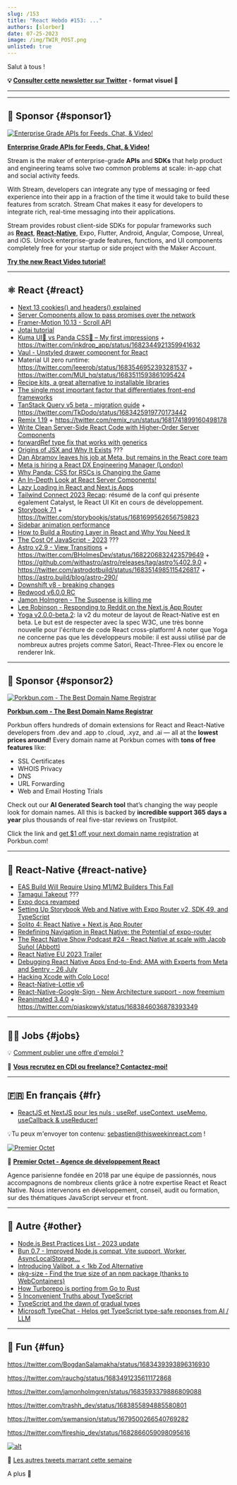 ```yaml
---
slug: /153
title: "React Hebdo #153: ..."
authors: [slorber]
date: 07-25-2023
image: /img/TWIR_POST.png
unlisted: true
---
```


Salut à tous !

<Todo />

<!-- truncate -->

**💡 [Consulter cette newsletter sur Twitter](https://slo.im/thread) - format visuel 🎨**

---


<Support />

---

## 💸 Sponsor {#sponsor1}

[![Enterprise Grade APIs for Feeds, Chat, & Video!](/emails/issues/153/stream.jpg)](https://getstream.io/video/voice-calling/?utm_source=thisweekinreact&utm_medium=sponsorship&utm_content=&utm_campaign=thisweekinreact_July2023_video_klmh22)

[**Enterprise Grade APIs for Feeds, Chat, & Video!**](https://getstream.io/video/docs/react/?utm_source=thisweekinreact&utm_medium=sponsorship&utm_content=&utm_campaign=thisweekinreact_July2023_video_klmh22)

Stream is the maker of enterprise-grade **APIs** and **SDKs** that help product and engineering teams solve two common problems at scale: in-app chat and social activity feeds.

With Stream, developers can integrate any type of messaging or feed experience into their app in a fraction of the time it would take to build these features from scratch. Stream Chat makes it easy for developers to integrate rich, real-time messaging into their applications.

Stream provides robust client-side SDKs for popular frameworks such as [**React**](https://getstream.io/chat/sdk/react/?utm_source=thisweekinreact&utm_medium=sponsorship&utm_content=&utm_campaign=thisweekinreact_July2023_video_klmh22), [**React-Native**](https://getstream.io/chat/sdk/react-native/?utm_source=thisweekinreact&utm_medium=sponsorship&utm_content=&utm_campaign=thisweekinreact_July2023_video_klmh22), Expo, Flutter, Android, Angular, Compose, Unreal, and iOS.
Unlock enterprise-grade features, functions, and UI components completely free for your startup or side project with the Maker Account.

[**Try the new React Video tutorial!**](https://getstream.io/video/docs/react/?utm_source=thisweekinreact&utm_medium=sponsorship&utm_content=&utm_campaign=thisweekinreact_July2023_video_klmh22)

---

## ⚛️ React {#react}

- [Next 13 cookies() and headers() explained](https://raphael.badia.cc/posts/next-13-cookies-and-headers-explained)
- [Server Components allow to pass promises over the network](https://twitter.com/ryantotweets/status/1681696002883944451)
- [Framer-Motion 10.13 - Scroll API](https://twitter.com/mattgperry/status/1681663921072078851)
- [Jotai tutorial](https://twitter.com/jotaijs/status/1682075111040630784)
- [Kuma UI🐻 vs Panda CSS🐼 – My first impressions](https://www.devas.life/my-first-impressions-of-kuma-ui-and-panda-css/) + https://twitter.com/inkdrop_app/status/1682344921359941632
- [Vaul - Unstyled drawer component for React](https://twitter.com/emilkowalski_/status/1683832539490942978)
- Material UI zero runtime: https://twitter.com/leeerob/status/1683546952393281537 + https://twitter.com/MUI_hq/status/1683511593861095424
- [Recipe kits, a great alternative to installable libraries](https://andrewingram.net/posts/recipe-kits-a-great-alternative-to-installable-libraries)
- [The single most important factor that differentiates front-end frameworks](https://themer.dev/blog/the-single-most-important-factor-that-differentiates-front-end-frameworks)
- [TanStack Query v5 beta - migration guide](https://tanstack.com/query/v5/docs/react/guides/migrating-to-v5) + https://twitter.com/TkDodo/status/1683425919770173442
- [Remix 1.19](https://github.com/remix-run/remix/releases/tag/remix%401.19.0) + https://twitter.com/remix_run/status/1681741899160498178
- [Write Clean Server-Side React Code with Higher-Order Server Components](https://medium.com/@burkayanduv/write-clean-server-side-react-code-with-higher-order-server-components-2b0e8df45008)
- [forwardRef type fix that works with generics](https://twitter.com/sebastienlorber/status/1683753462058610688)
- [Origins of JSX and Why It Exists](https://dodov.dev/blog/origins-of-jsx-and-why-it-exists) ???
- [Dan Abramov leaves his job at Meta, but remains in the React core team](https://twitter.com/dan_abramov/status/1682029195843739649)
- [Meta is hiring a React DX Engineering Manager (London)](https://twitter.com/sebastienlorber/status/1683529524414148608)
- [Why Panda: CSS for RSCs is Changing the Game](https://www.youtube.com/watch?v=fKSemrudovo)
- [An In-Depth Look at React Server Components!](https://blog.saeloun.com/2023/07/20/what-are-react-server-components/)
- [Lazy Loading in React and Next.js Apps](https://www.fullctx.dev/p/lazy-loading-in-react-and-nextjs)
- [Tailwind Connect 2023 Recap](https://tailwindcss.com/blog/2023-07-18-tailwind-connect-2023-recap): résumé de la conf qui présente également Catalyst, le React UI Kit en cours de développement.
- [Storybook 7.1](https://storybook.js.org/blog/storybook-7-1/) + https://twitter.com/storybookjs/status/1681699562656759823
- [Sidebar animation performance](https://www.joshuawootonn.com/sidebar-animation-performance)
- [How to Build a Routing Layer in React and Why You Need It](https://semaphoreci.com/blog/routing-layer-react)
- [The Cost Of JavaScript - 2023](https://www.youtube.com/watch?v=ZKH3DLT4BKw) ???
- [Astro v2.9 - View Transitions](https://github.com/withastro/astro/releases/tag/astro%402.9.0) + https://twitter.com/BHolmesDev/status/1682206832423579649 + https://github.com/withastro/astro/releases/tag/astro%402.9.0 + https://twitter.com/astrodotbuild/status/1683514985115426817 + https://astro.build/blog/astro-290/
- [Downshift v8 - breaking changes](https://github.com/downshift-js/downshift/blob/master/src/hooks/MIGRATION_V8.md)
- [Redwood v6.0.0 RC](https://community.redwoodjs.com/t/redwood-v6-0-0-rc-is-now-available/5044)
- [Jamon Holmgren - The Suspense is killing me](https://www.youtube.com/watch?v=3iRF63A_xbo)
- [Lee Robinson - Responding to Reddit on the Next.js App Router](https://www.youtube.com/watch?v=-YO_z14dUyI)
- [Yoga v2.0.0-beta.2](https://twitter.com/sebastienlorber/status/1683874650785210369): la v2 du moteur de layout de React-Native est en beta. Le but est de respecter avec la spec W3C, une très bonne nouvelle pour l'écriture de code React cross-platform! A noter que Yoga ne concerne pas que les développeurs mobile: il est aussi utilisé par de nombreux autres projets comme Satori, React-Three-Flex ou encore le renderer Ink.

<SubscribeFormEmbed placement="middle" />

---

## 💸 Sponsor {#sponsor2}

[![Porkbun.com - The Best Domain Name Registrar](/emails/issues/150/porkbun.png)](https://porkbun.com/?coupon=TWIREACT&utm_source=TWIREACT&utm_medium=Newsletter&utm_campaign=twirjune2023)

**[Porkbun.com - The Best Domain Name Registrar](https://porkbun.com/?coupon=TWIREACT&utm_source=TWIREACT&utm_medium=Newsletter&utm_campaign=twirjune2023)**

Porkbun offers hundreds of domain extensions for React and React-Native developers from .dev and .app to .cloud, .xyz, and .ai — all at the **lowest prices around!** Every domain name at Porkbun comes with **tons of free features** like:

- SSL Certificates
- WHOIS Privacy
- DNS
- URL Forwarding
- Web and Email Hosting Trials

Check out our **AI Generated Search tool** that’s changing the way people look for domain names. All this is backed by **incredible support 365 days a year** plus thousands of real five-star reviews on Trustpilot.

Click the link and [get $1 off your next domain name registration](https://porkbun.com/?coupon=TWIREACT&utm_source=TWIREACT&utm_medium=Newsletter&utm_campaign=twirjune2023) at Porkbun.com!

---

## 📱 React-Native {#react-native}

- [EAS Build Will Require Using M1/M2 Builders This Fall](https://blog.expo.dev/eas-build-will-require-using-m1-m2-builders-this-fall-df40e8a9e930)
- [Tamagui Takeout](https://twitter.com/tamagui_js/status/1681925619997868033) ???
- [Expo docs revamped](https://twitter.com/expo/status/1682071088308838400)
- [Setting Up Storybook Web and Native with Expo Router v2, SDK 49, and TypeScript](https://twitter.com/mauro_codes/status/1682765642963861505)
- [Solito 4: React Native + Next.js App Router](https://twitter.com/FernandoTheRojo/status/1681833195023618049)
- [Redefining Navigation in React Native: the Potential of expo-router](https://www.bam.tech/en/article/redefining-navigation-in-react-native-the-potential-of-expo-router)
- [The React Native Show Podcast #24 - React Native at scale with Jacob Suñol (Abbott)](https://www.youtube.com/watch?v=tGGa885ycrg)
- [React Native EU 2023 Trailer](https://www.youtube.com/watch?v=-fL7wZDKSEE)
- [Debugging React Native Apps End-to-End: AMA with Experts from Meta and Sentry - 26 July](https://sentry.io/resources/ama-debugging-react-native-apps-end-to-end/)
- [Hacking Xcode with Colo Loco!](https://www.youtube.com/watch?v=ucEBfIZOap8)
- [React-Native-Lottie v6](https://twitter.com/matinzd/status/1683623846992044034)
- [React-Native-Google-Sign - New Architecture support - now freemium](https://twitter.com/vonovak/status/1683755446098690049)
- [Reanimated 3.4.0](https://twitter.com/swmansion/status/1683848307452289025) + https://twitter.com/piaskowyk/status/1683846036878393349

---

## 🧑‍💻 Jobs {#jobs}

<Todo />

💡 [Comment publier une offre d'emploi ?](https://thisweekinreact.com/fr/sponsor)

🏢 **[Vous recrutez en CDI ou freelance? Contactez-moi!](https://qq4ph6n1rk0.typeform.com/to/qjSZ38dQ#email={{subscriber.email_address}})**

---

## 🇫🇷 En français {#fr}

- [ReactJS et NextJS pour les nuls : useRef, useContext, useMemo, useCallback & useReducer!](https://www.youtube.com/watch?v=LKAQ5LNut8s)

💡Tu peux m'envoyer ton contenu: [sebastien@thisweekinreact.com](mailto:sebastien@thisweekinreact.com?subject=Contenu%20en%20fran%C3%A7ais) !

[![Premier Octet](/emails/issues/151/premieroctet.png)](https://www.premieroctet.com/?utm_source=react_hebdo)

💸 **[Premier Octet - Agence de développement React](https://www.premieroctet.com/?utm_source=react_hebdo)**

Agence parisienne fondée en 2018 par une équipe de passionnés, nous accompagnons de nombreux clients grâce à notre expertise React et React Native.
Nous intervenons en développement, conseil, audit ou formation, sur des thématiques JavaScript serveur et front.

---

## 🔀 Autre {#other}

- [Node.js Best Practices List - 2023 update](https://twitter.com/nodepractices/status/1683835221840654337)
- [Bun 0.7 - Improved Node.js compat, Vite support, Worker, AsyncLocalStorage...](https://twitter.com/jarredsumner/status/1682383403684106242)
- [Introducing Valibot, a < 1kb Zod Alternative](https://www.builder.io/blog/introducing-valibot)
- [pkg-size - Find the true size of an npm package (thanks to WebContainers)](https://twitter.com/privatenumbr/status/1681206731127554048)
- [How Turborepo is porting from Go to Rust](https://vercel.com/blog/how-turborepo-is-porting-from-go-to-rust)
- [5 Inconvenient Truths about TypeScript](https://oida.dev/5-truths-about-typescript/)
- [TypeScript and the dawn of gradual types](https://github.com/readme/featured/typescript-gradual-types)
- [Microsoft TypeChat - Helps get TypeScript type-safe reponses from AI / LLM](https://microsoft.github.io/TypeChat/blog/introducing-typechat)

---

## 🤭 Fun {#fun}

https://twitter.com/BogdanSalamakha/status/1683439393896316930

https://twitter.com/rauchg/status/1683491235611172868

https://twitter.com/jamonholmgren/status/1683593379886809088

https://twitter.com/trashh_dev/status/1683855894885580801

https://twitter.com/swmansion/status/1679500266540769282

https://twitter.com/fireship_dev/status/1682866059098095616

[![alt](/emails/issues/122/meme.jpg)](https://twitter.com/TODOTODOTODOTODOTODOTODOTODOTODOTODOTODO)

🤣 [Les autres tweets marrant cette semaine](https://twitter.com/TODOTODOTODOTODOTODOTODOTODOTODOTODOTODO)

A plus 👋
